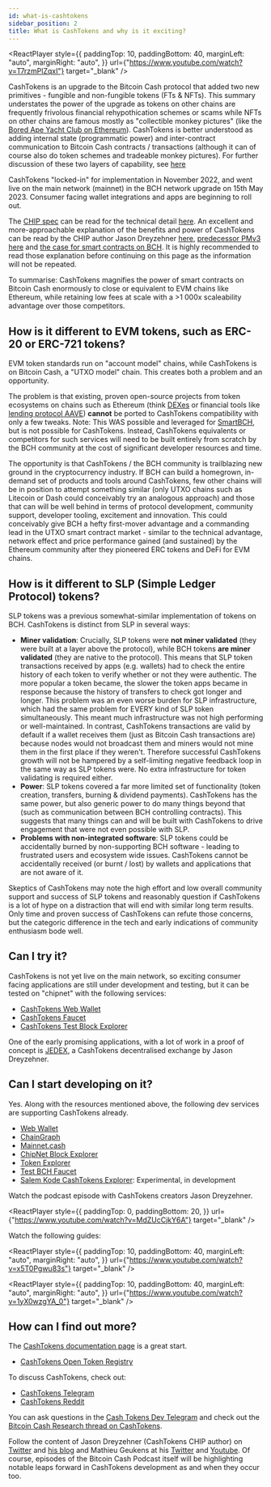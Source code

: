```yaml
---
id: what-is-cashtokens
sidebar_position: 2
title: What is CashTokens and why is it exciting?
---
```



<ReactPlayer
  style={{
    paddingTop: 10,
    paddingBottom: 40,
    marginLeft: "auto",
    marginRight: "auto",
  }}
  url={"https://www.youtube.com/watch?v=T7rzmPlZqxI"}
  target="_blank"
/>

CashTokens is an upgrade to the Bitcoin Cash protocol that added two new primitives - fungible and non-fungible tokens (FTs & NFTs). This summary understates the power of the upgrade as tokens on other chains are frequently frivolous financial rehypothication schemes or scams while NFTs on other chains are famous mostly as "collectible monkey pictures" (like the [Bored Ape Yacht Club on Ethereum](https://opensea.io/collection/boredapeyachtclub)). CashTokens is better understood as adding internal state (programmatic power) and inter-contract communication to Bitcoin Cash contracts / transactions (although it can of course also do token schemes and tradeable monkey pictures). For further discussion of these two layers of capability, see [here](https://www.reddit.com/r/btc/comments/12qgfvz/key_issues_for_next_generation_wallets_to_support/)

CashTokens "locked-in" for implementation in November 2022, and went live on the main network (mainnet) in the BCH network upgrade on 15th May 2023. Consumer facing wallet integrations and apps are beginning to roll out.

The [CHIP spec](/faqs/BCH/how-does-BCH-governance-work) can be read for the technical detail [here](https://github.com/bitjson/cashtokens). An excellent and more-approachable explanation of the benefits and power of CashTokens can be read by the CHIP author Jason Dreyzehner [here](https://blog.bitjson.com/cashtokens-v2/), [predecessor PMv3 here](https://blog.bitjson.com/pmv3-build-decentralized-applications-on-bitcoin-cash/#cashtokens-contract-based-tokens) and [the case for smart contracts on BCH](https://blog.bitjson.com/prediction-markets-on-bitcoin-cash/#why-bitcoin-cash). It is highly recommended to read those explanation before continuing on this page as the information will not be repeated.

To summarise: CashTokens magnifies the power of smart contracts on Bitcoin Cash enormously to close or equivalent to EVM chains like Ethereum, while retaining low fees at scale with a >1 000x scaleability advantage over those competitors.

## How is it different to EVM tokens, such as ERC-20 or ERC-721 tokens?

EVM token standards run on "account model" chains, while CashTokens is on Bitcoin Cash, a "UTXO model" chain. This creates both a problem and an opportunity.

The problem is that existing, proven open-source projects from token ecosystems on chains such as Ethereum (think [DEXes](/faqs/SmartBCH/what-is-a-decentralised-exchange) or financial tools like [lending protocol AAVE](https://aave.com/)) **cannot** be ported to CashTokens compatibility with only a few tweaks. Note: This WAS possible and leveraged for [SmartBCH](/faqs/SmartBCH/what-is-smart-bch), but is not possible for CashTokens. Instead, CashTokens equivalents or competitors for such services will need to be built entirely from scratch by the BCH community at the cost of significant developer resources and time.

The opportunity is that CashTokens / the BCH community is trailblazing new ground in the cryptocurrency industry. If BCH can build a homegrown, in-demand set of products and tools around CashTokens, few other chains will be in position to attempt something similar (only UTXO chains such as Litecoin or Dash could conceivably try an analogous approach) and those that can will be well behind in terms of protocol development, community support, developer tooling, excitement and innovation. This could conceivably give BCH a hefty first-mover advantage and a commanding lead in the UTXO smart contract market - similar to the technical advantage, network effect and price performance gained (and sustained) by the Ethereum community after they pioneered ERC tokens and DeFi for EVM chains.

## How is it different to SLP (Simple Ledger Protocol) tokens?

SLP tokens was a previous somewhat-similar implementation of tokens on BCH. CashTokens is distinct from SLP in several ways:

- **Miner validation**: Crucially, SLP tokens were **not miner validated** (they were built at a layer above the protocol), while BCH tokens **are miner validated** (they are native to the protocol). This means that SLP token transactions received by apps (e.g. wallets) had to check the entire history of each token to verify whether or not they were authentic. The more popular a token became, the slower the token apps became in response because the history of transfers to check got longer and longer. This problem was an even worse burden for SLP infrastructure, which had the same problem for EVERY kind of SLP token simultaneously. This meant much infrastructure was not high performing or well-maintained. In contrast, CashTokens transactions are valid by default if a wallet receives them (just as Bitcoin Cash transactions are) because nodes would not broadcast them and miners would not mine them in the first place if they weren't. Therefore successful CashTokens growth will not be hampered by a self-limiting negative feedback loop in the same way as SLP tokens were. No extra infrastructure for token validating is required either.
- **Power**: SLP tokens covered a far more limited set of functionality (token creation, transfers, burning & dividend payments). CashTokens has the same power, but also generic power to do many things beyond that (such as communication between BCH controlling contracts). This suggests that many things can and will be built with CashTokens to drive engagement that were not even possible with SLP.
- **Problems with non-integrated software**: SLP tokens could be accidentally burned by non-supporting BCH software - leading to frustrated users and ecosystem wide issues. CashTokens cannot be accidentally received (or burnt / lost) by wallets and applications that are not aware of it.

Skeptics of CashTokens may note the high effort and low overall community support and success of SLP tokens and reasonably question if CashTokens is a lot of hype on a distraction that will end with similar long term results. Only time and proven success of CashTokens can refute those concerns, but the categoric difference in the tech and early indications of community enthusiasm bode well.

## Can I try it?

CashTokens is not yet live on the main network, so exciting consumer facing applications are still under development and testing, but it can be tested on "chipnet" with the following services:

- [CashTokens Web Wallet](https://my-cashtokens-webwallet.netlify.app)
- [CashTokens Faucet](https://tbch4.googol.cash)
- [CashTokens Test Block Explorer](https://chipnet.imaginary.cash)

One of the early promising applications, with a lot of work in a proof of concept is [JEDEX](https://blog.bitjson.com/jedex-decentralized-exchanges-on-bitcoin-cash/), a CashTokens decentralised exchange by Jason Dreyzehner.

## Can I start developing on it?

Yes. Along with the resources mentioned above, the following dev services are supporting CashTokens already.

- [Web Wallet](https://my-cashtokens-webwallet.netlify.app)
- [ChainGraph](https://try.chaingraph.cash/)
- [Mainnet.cash](https://mainnet.cash/tutorial/#cashtokens)
- [ChipNet Block Explorer](https://chipnet.chaingraph.cash/)
- [Token Explorer](http://token-explorer.netlify.app)
- [Test BCH Faucet](https://tbch.googol.cash/)
- [Salem Kode CashTokens Explorer](https://explorer.salemkode.com/): Experimental, in development

Watch the podcast episode with CashTokens creators Jason Dreyzehner.

<ReactPlayer
  style={{
    paddingTop: 0,
    paddingBottom: 20,
  }}
  url={"https://www.youtube.com/watch?v=MdZUcCjkY6A"}
  target="_blank"
/>

Watch the following guides:

<ReactPlayer
  style={{
    paddingTop: 10,
    paddingBottom: 40,
    marginLeft: "auto",
    marginRight: "auto",
  }}
  url={"https://www.youtube.com/watch?v=x5T0Pgwu83s"}
  target="_blank"
/>

<ReactPlayer
  style={{
    paddingTop: 10,
    paddingBottom: 40,
    marginLeft: "auto",
    marginRight: "auto",
  }}
  url={"https://www.youtube.com/watch?v=1yX0wzgYA_0"}
  target="_blank"
/>

## How can I find out more?

The [CashTokens documentation page](https://cashtokens.org/) is a great start.

- [CashTokens Open Token Registry](https://otr.cash/)

To discuss CashTokens, check out:

- [CashTokens Telegram](https://t.me/rcashtokens)
- [CashTokens Reddit](https://www.reddit.com/r/cashtokens/)

You can ask questions in the [Cash Tokens Dev Telegram](https://t.me/cashtoken_devs) and check out the [Bitcoin Cash Research thread on CashTokens](https://bitcoincashresearch.org/t/chip-2021-01-pmv3-version-3-transaction-format/265).

Follow the content of Jason Dreyzehner (CashTokens CHIP author) on [Twitter](https://twitter.com/bitjson) and [his blog](https://blog.bitjson.com/) and Mathieu Geukens at his [Twitter](https://twitter.com/GeukensMathieu) and [Youtube](https://www.youtube.com/@mrzwets). Of course, episodes of the Bitcoin Cash Podcast itself will be highlighting notable leaps forward in CashTokens development as and when they occur too.
